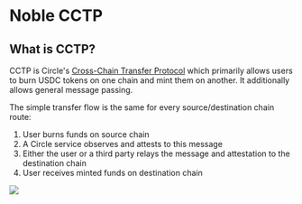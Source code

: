 # Noble CCTP

## What is CCTP?

CCTP is Circle's [Cross-Chain Transfer Protocol] which primarily allows users to burn USDC tokens on one chain and mint them on another. It additionally allows general message passing.

The simple transfer flow is the same for every source/destination chain route:

1. User burns funds on source chain
2. A Circle service observes and attests to this message
3. Either the user or a third party relays the message and attestation to the destination chain
4. User receives minted funds on destination chain

![](./cctp-high-level.png)

[Cross-Chain Transfer Protocol]: https://developers.circle.com/stablecoin/docs/cctp-getting-started

